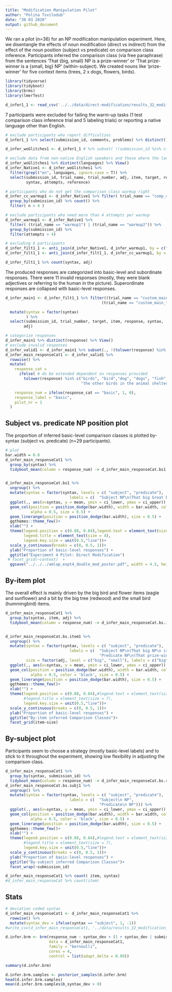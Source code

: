 ```yaml
---
title: "Modification Manipulation Pilot"
author: "Polina Tsvilodub"
date: "30 03 2020"
output: github_document
---
```


We ran a pilot (n=36) for an NP modification manipulation experiment. Here, we disentangle the effects of noun modification (direct vs indirect) from the effect of the noun position (subject vs predicate) on comparison class inference. 
Participants inferred the comparison class (via free paraphrase) from the sentences 'That {big, small} NP is a prize-winner' or 'That prize-winner is a {small, big} NP' (within-subject). We created nouns like 'prize-winner' for five context items (trees, 2 x dogs, flowers, birds).

``` r

library(tidyverse)
library(tidyboot)
library(brms)
library(lmerTest)
```

``` r

d_infer1_1 <- read_csv('../../data/direct-modification/results_32_modification_manipulation_pilot.csv')
```
7 participants were excluded for failing the warm-up tasks (1 test comparison class inference trial and 5 labeling trials) or reporting a native language other than English.

``` r
# exclude participants who report difficulties
d_infer1_1 %>% select(submission_id, comments, problems) %>% distinct() %>% View()

d_infer_woGlitches1 <- d_infer1_1 # %>% subset( !(submission_id %in% c()))

# exclude data from non-native English speakers and those where the language information is missing
d_infer_woGlitches1 %>% distinct(languages) %>% View()
d_infer_Native1 <- d_infer_woGlitches1 %>%
  filter(grepl("en", languages, ignore.case = T)) %>%
  select(submission_id, trial_name, trial_number, adj, item, target, response, botresponse,
         syntax, attempts, reference)

# participants who do not get the comparison class warmup right
d_infer_cc_warmup1 <- d_infer_Native1 %>% filter( trial_name == "comp_class_warmup") %>%
  group_by(submission_id) %>% count() %>%
  filter( n > 4 )

# exclude participants who need more than 4 attempts per warmup
d_infer_warmup1 <- d_infer_Native1 %>%
  filter( (trial_name == "warmup1") | (trial_name == "warmup2")) %>%
  group_by(submission_id) %>%
  filter(attempts > 4)

# excluding 6 participants
d_infer_filt1_1 <- anti_join(d_infer_Native1, d_infer_warmup1, by = c("submission_id"))
d_infer_filt1_1 <- anti_join(d_infer_filt1_1, d_infer_cc_warmup1, by = c("submission_id"))

```

``` r
d_infer_filt1_1 %>% count(syntax, adj)
```
The produced responses are categorized into basic-level and subordinate responses. There were 11 invalid responses (mostly, they were blank adjectives or referring to the human in the picture).
Superordinate responses are collapsed with basic-level responses. 

``` r
d_infer_main1 <- d_infer_filt1_1 %>% filter((trial_name == "custom_main_text1")|
                                          (trial_name == "custom_main_text2")) %>%

  mutate(syntax = factor(syntax)
         ) %>%
  select(submission_id, trial_number, target, item, response, syntax,
        adj)

# categorize responses
d_infer_main1 %>% distinct(response) %>% View()
# exclude invalid responses
d_infer_valid1 <- d_infer_main1 %>% subset(., !(tolower(response) %in% c( "human", "small", "place", "man", "little", "winner", "yes", "swifts", "size"))) # 11 responses excluded
d_infer_main_responseCat1 <- d_infer_valid1 %>%
  rowwise() %>%
  mutate(  
    response_cat =
      ifelse( # do be extended dependent on responses provided
        tolower(response) %in% c("birds", "bird","dog", "dogs", "fish","flower", "flowers","trees", "tree", "other dogs", "other flowers", "plant", "plants", "animals", "flowers in the garden", "all the other trees", 
                                 "the other birds in the animal shelter", "all the other dogs at the dog park", "dogs at the dog show"), "basic", "subordinate"),

    response_num = ifelse(response_cat == "basic", 1, 0),
    response_label = "basic",
    pilot_nr = 1
  )

```

## Subject vs. predicate NP position plot

The proportion of inferred basic-level comparison classes is plotted by-syntax (subject vs. predicate) (n=29 participants).
``` r
# plot
bar.width = 0.8
d_infer_main_responseCat1 %>%  
  group_by(syntax) %>%
  tidyboot_mean(column = response_num) -> d_infer_main_responseCat.bs1


d_infer_main_responseCat.bs1 %>%
  ungroup() %>%
  mutate(syntax = factor(syntax, levels = c( "subject", "predicate"),
                            labels = c(  "Subject NP\n(That big Great Dane\n is a prize-winner)", "Predicate NP\n(That prize-winner\n is a big Great Dane)"))) %>%
  ggplot(., aes(x=syntax, y = mean, ymin = ci_lower, ymax = ci_upper)) +
  geom_col(position = position_dodge(bar.width), width = bar.width, color= 'black', fill = 'gray',
           alpha = 0.5, size = 0.5) +
  geom_linerange(position = position_dodge(bar.width), size = 0.5) +
  ggthemes::theme_few()+
  xlab("") +
  theme(legend.position = c(0.88, 0.84),legend.text = element_text(size = 4),
        legend.title = element_text(size = 4), 
        legend.key.size = unit(0.5,"line"))+
  scale_y_continuous(breaks = c(0, 0.5, 1))+
  ylab("Proportion of basic-level responses") +
  ggtitle("Experiment 4 Pilot: Direct Modification")
 # facet_grid(~context)  +
  ggsave("../../../amlap_expt4_double_mod_poster.pdf", width = 4.5, height = 4.5)
```
## By-item plot

The overall effect is mainly driven by the big bird and flower items (eagle and sunflower) and a bit by the big tree (redwood) and the small bird (hummingbird) items.
``` r
d_infer_main_responseCat1 %>%  
  group_by(syntax, item, adj) %>%
  tidyboot_mean(column = response_num) -> d_infer_main_responseCat.bs.item1


d_infer_main_responseCat.bs.item1 %>%
  ungroup() %>%
  mutate(syntax = factor(syntax, levels = c( "subject", "predicate"),
                            labels = c(  "Subject NP\n(That big NP\n is a prize-winner)", 
                                         "Predicate NP\n(That prize-winner\n is a big NP)")),
         size = factor(adj, level = c("big", "small"), labels = c("big", "small"))) %>%
  ggplot(., aes(x=syntax, y = mean, ymin = ci_lower, ymax = ci_upper)) +
  geom_col(position = position_dodge(bar.width), width = bar.width, color= 'black',
           alpha = 0.5, color = 'black', size = 0.5) +
  geom_linerange(position = position_dodge(bar.width), size = 0.5) +
  ggthemes::theme_few()+
  xlab("") +
  theme(legend.position = c(0.88, 0.84),#legend.text = element_text(size = 7),
        #legend.title = element_text(size = 7), 
        legend.key.size = unit(0.5,"line"))+
  scale_y_continuous(breaks = c(0, 0.5, 1))+
  ylab("Proportion of basic-level responses") +
  ggtitle("By-item inferred Comparison Classes")+
  facet_grid(item~size)

```

## By-subject plot
Participants seem to choose a strategy (mostly basic-level labels) and to stick to it throughout the experiment, showing low flexibility in adjusting the comparison class. 
``` r
d_infer_main_responseCat1 %>%  
  group_by(syntax, submission_id) %>%
  tidyboot_mean(column = response_num) -> d_infer_main_responseCat.bs.subj1
d_infer_main_responseCat.bs.subj1 %>%
  ungroup() %>%
  mutate(syntax = factor(syntax, levels = c( "subject", "predicate"),
                            labels = c(  "Subject\n NP", 
                                         "Predicate\n NP"))) %>%
  ggplot(., aes(x=syntax, y = mean, ymin = ci_lower, ymax = ci_upper)) +
  geom_col(position = position_dodge(bar.width), width = bar.width, color= 'black',
           alpha = 0.5, color = 'black', size = 0.5) +
  geom_linerange(position = position_dodge(bar.width), size = 0.5) +
  ggthemes::theme_few()+
  xlab("") +
  theme(legend.position = c(0.88, 0.84),#legend.text = element_text(size = 7),
        #legend.title = element_text(size = 7), 
        legend.key.size = unit(0.5,"line"))+
  scale_y_continuous(breaks = c(0, 0.5, 1))+
  ylab("Proportion of basic-level responses") +
  ggtitle("By-subject inferred Comparison Classes")+
  facet_wrap(~submission_id)
```

``` r
d_infer_main_responseCat1 %>% count( item, syntax)
#d_infer_main_responseCat %>% count(item)
```

## Stats

``` r
# deviation coded syntax 
d_infer_main_responseCat1 <- d_infer_main_responseCat1 %>%
  rowwise() %>%
  mutate(syntax_dev = ifelse(syntax == "subject", 1, -1))
#write_csv(d_infer_main_responseCat1, '../data/results_32_modification_manipulation_pilot1_tidy.csv')

d.infer.brm <- brm(response_num ~ syntax_dev + (1 + syntax_dev | submission_id ) + (1 + syntax_dev | target ),
                   data = d_infer_main_responseCat1,
                   family = "bernoulli",
                   cores = 4,
                   control = list(adapt_delta = 0.99))

summary(d.infer.brm)

d.infer.brm.samples <- posterior_samples(d.infer.brm)
head(d.infer.brm.samples)
mean(d.infer.brm.samples$b_syntax_dev > 0)
```


